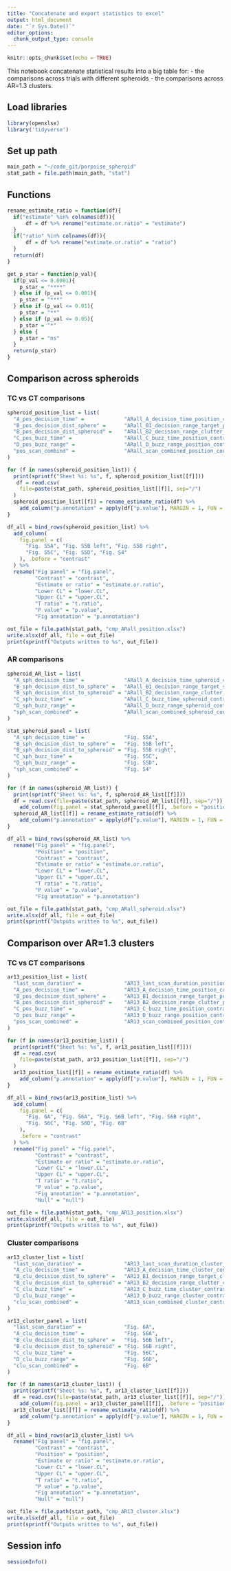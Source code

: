 ```yaml
---
title: "Concatenate and export statistics to excel"
output: html_document
date: "`r Sys.Date()`"
editor_options:
  chunk_output_type: console
---
```


```r
knitr::opts_chunk$set(echo = TRUE)
```

This notebook concatenate statistical results into a big table for:
- the comparisons across trials with different spheroids
- the comparisons across AR=1.3 clusters.



## Load libraries
```r
library(openxlsx)
library('tidyverse')
```


## Set up path
```r
main_path = "~/code_git/porpoise_spheroid"
stat_path = file.path(main_path, "stat")
```


## Functions
```r
rename_estimate_ratio = function(df){
  if("estimate" %in% colnames(df)){
      df = df %>% rename("estimate.or.ratio" = "estimate")
  }
  if("ratio" %in% colnames(df)){
      df = df %>% rename("estimate.or.ratio" = "ratio")
  }
  return(df)
}
```

```r
get_p_star = function(p_val){
  if(p_val <= 0.0001){
    p_star = "****"
  } else if (p_val <= 0.001){
    p_star = "***"
  } else if (p_val <= 0.01){
    p_star = "**"
  } else if (p_val <= 0.05){
    p_star = "*"
  } else {
    p_star = "ns"
  }
  return(p_star)
}
```


## Comparison across spheroids

### TC vs CT comparisons
```r
spheroid_position_list = list(
  "A_pos_decision_time" =             "ARall_A_decision_time_position_contrast.csv",
  "B_pos_decision_dist_sphere" =      "ARall_B1_decision_range_target_position_contrast.csv",
  "B_pos_decision_dist_spheroid" =    "ARall_B2_decision_range_clutter_position_contrast.csv",
  "C_pos_buzz_time" =                 "ARall_C_buzz_time_position_contrast.csv",
  "D_pos_buzz_range" =                "ARall_D_buzz_range_position_contrast.csv",
  "pos_scan_combind" =                "ARall_scan_combined_position_contrast.csv"
)
```

```r
for (f in names(spheroid_position_list)) {
  print(sprintf("Sheet %s: %s", f, spheroid_position_list[[f]]))
   df = read.csv(
    file=paste(stat_path, spheroid_position_list[[f]], sep="/")
  )
  spheroid_position_list[[f]] = rename_estimate_ratio(df) %>%
    add_column("p.annotation" = apply(df["p.value"], MARGIN = 1, FUN = get_p_star))
}

df_all = bind_rows(spheroid_position_list) %>%
  add_column(
    fig.panel = c(
      "Fig. S5A", "Fig. S5B left", "Fig. S5B right",
      "Fig. S5C", "Fig. S5D", "Fig. S4"
    ), .before = "contrast"
  ) %>%
  rename("Fig panel" = "fig.panel",
         "Contrast" = "contrast",
         "Estimate or ratio" = "estimate.or.ratio",
         "Lower CL" = "lower.CL",
         "Upper CL" = "upper.CL",
         "T ratio" = "t.ratio",
         "P value" = "p.value",
         "Fig annotation" = "p.annotation")

out_file = file.path(stat_path, "cmp_ARall_position.xlsx")
write.xlsx(df_all, file = out_file)
print(sprintf("Outputs written to %s", out_file))
```


### AR comparisons
```r
spheroid_AR_list = list(
  "A_sph_decision_time" =             "ARall_A_decision_time_spheroid_contrast.csv",
  "B_sph_decision_dist_to_sphere" =   "ARall_B1_decision_range_target_spheroid_contrast.csv",
  "B_sph_decision_dist_to_spheroid" = "ARall_B2_decision_range_clutter_spheroid_contrast.csv",
  "C_sph_buzz_time" =                 "ARall_C_buzz_time_spheroid_contrast.csv",
  "D_sph_buzz_range" =                "ARall_D_buzz_range_spheroid_contrast.csv",
  "sph_scan_combined" =               "ARall_scan_combined_spheroid_contrast.csv"
)
```

```r
stat_spheroid_panel = list(
  "A_sph_decision_time" =             "Fig. S5A",
  "B_sph_decision_dist_to_sphere" =   "Fig. S5B left",
  "B_sph_decision_dist_to_spheroid" = "Fig. S5B right",
  "C_sph_buzz_time" =                 "Fig. S5C",
  "D_sph_buzz_range" =                "Fig. S5D",
  "sph_scan_combined" =               "Fig. S4"
)
```

```r
for (f in names(spheroid_AR_list)) {
  print(sprintf("Sheet %s: %s", f, spheroid_AR_list[[f]]))
  df = read.csv(file=paste(stat_path, spheroid_AR_list[[f]], sep="/")) %>%
    add_column(fig.panel = stat_spheroid_panel[[f]], .before = "position")
  spheroid_AR_list[[f]] = rename_estimate_ratio(df) %>%
    add_column("p.annotation" = apply(df["p.value"], MARGIN = 1, FUN = get_p_star))
}

df_all = bind_rows(spheroid_AR_list) %>%
  rename("Fig panel" = "fig.panel",
         "Position" = "position",
         "Contrast" = "contrast",
         "Estimate or ratio" = "estimate.or.ratio",
         "Lower CL" = "lower.CL",
         "Upper CL" = "upper.CL",
         "T ratio" = "t.ratio",
         "P value" = "p.value",
         "Fig annotation" = "p.annotation")

out_file = file.path(stat_path, "cmp_ARall_spheroid.xlsx")
write.xlsx(df_all, file = out_file)
print(sprintf("Outputs written to %s", out_file))
```






## Comparison over AR=1.3 clusters

### TC vs CT comparisons
```r
ar13_position_list = list(
  "last_scan_duration" =              "AR13_last_scan_duration_position_contrast.csv",
  "A_pos_decision_time" =             "AR13_A_decision_time_position_contrast.csv",
  "B_pos_decision_dist_sphere" =      "AR13_B1_decision_range_target_position_contrast.csv",
  "B_pos_decision_dist_spheroid" =    "AR13_B2_decision_range_clutter_position_contrast.csv",
  "C_pos_buzz_time" =                 "AR13_C_buzz_time_position_contrast.csv",
  "D_pos_buzz_range" =                "AR13_D_buzz_range_position_contrast.csv",
  "pos_scan_combined" =               "AR13_scan_combined_position_contrast.csv"
)
```

```r
for (f in names(ar13_position_list)) {
  print(sprintf("Sheet %s: %s", f, ar13_position_list[[f]]))
  df = read.csv(
    file=paste(stat_path, ar13_position_list[[f]], sep="/")
  )
  ar13_position_list[[f]] = rename_estimate_ratio(df) %>%
    add_column("p.annotation" = apply(df["p.value"], MARGIN = 1, FUN = get_p_star))
}

df_all = bind_rows(ar13_position_list) %>%
  add_column(
    fig.panel = c(
      "Fig. 6A", "Fig. S6A", "Fig. S6B left", "Fig. S6B right",
      "Fig. S6C", "Fig. S6D", "Fig. 6B"
    ),
    .before = "contrast"
  ) %>%
  rename("Fig panel" = "fig.panel",
         "Contrast" = "contrast",
         "Estimate or ratio" = "estimate.or.ratio",
         "Lower CL" = "lower.CL",
         "Upper CL" = "upper.CL",
         "T ratio" = "t.ratio",
         "P value" = "p.value",
         "Fig annotation" = "p.annotation",
         "Null" = "null")

out_file = file.path(stat_path, "cmp_AR13_position.xlsx")
write.xlsx(df_all, file = out_file)
print(sprintf("Outputs written to %s", out_file))
```


### Cluster comparisons
```r
ar13_cluster_list = list(
  "last_scan_duration" =              "AR13_last_scan_duration_cluster_contrast.csv",
  "A_clu_decision_time" =             "AR13_A_decision_time_cluster_contrast.csv",
  "B_clu_decision_dist_to_sphere" =   "AR13_B1_decision_range_target_cluster_contrast.csv",
  "B_clu_decision_dist_to_spheroid" = "AR13_B2_decision_range_clutter_cluster_contrast.csv",
  "C_clu_buzz_time" =                 "AR13_C_buzz_time_cluster_contrast.csv",
  "D_clu_buzz_range" =                "AR13_D_buzz_range_cluster_contrast.csv",
  "clu_scan_combined" =               "AR13_scan_combined_cluster_contrast.csv"
)
```

```r
ar13_cluster_panel = list(
  "last_scan_duration" =              "Fig. 6A",
  "A_clu_decision_time" =             "Fig. S6A",
  "B_clu_decision_dist_to_sphere" =   "Fig. S6B left",
  "B_clu_decision_dist_to_spheroid" = "Fig. S6B right",
  "C_clu_buzz_time" =                 "Fig. S6C",
  "D_clu_buzz_range" =                "Fig. S6D",
  "clu_scan_combined" =               "Fig. 6B"
)
```

```r
for (f in names(ar13_cluster_list)) {
  print(sprintf("Sheet %s: %s", f, ar13_cluster_list[[f]]))
  df = read.csv(file=paste(stat_path, ar13_cluster_list[[f]], sep="/")) %>%
    add_column(fig.panel = ar13_cluster_panel[[f]], .before = "position")
  ar13_cluster_list[[f]] = rename_estimate_ratio(df) %>%
    add_column("p.annotation" = apply(df["p.value"], MARGIN = 1, FUN = get_p_star))
}

df_all = bind_rows(ar13_cluster_list) %>%
  rename("Fig panel" = "fig.panel",
         "Contrast" = "contrast",
         "Position" = "position",
         "Estimate or ratio" = "estimate.or.ratio",
         "Lower CL" = "lower.CL",
         "Upper CL" = "upper.CL",
         "T ratio" = "t.ratio",
         "P value" = "p.value",
         "Fig annotation" = "p.annotation",
         "Null" = "null")

out_file = file.path(stat_path, "cmp_AR13_cluster.xlsx")
write.xlsx(df_all, file = out_file)
print(sprintf("Outputs written to %s", out_file))
```



## Session info
```r
sessionInfo()
```
